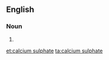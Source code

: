 ==English==

===Noun===
{{en-noun|head=[[calcium]] [[sulphate]]|-}}

# {{alternative spelling of|calcium sulfate}}

[[et:calcium sulphate]]
[[ta:calcium sulphate]]